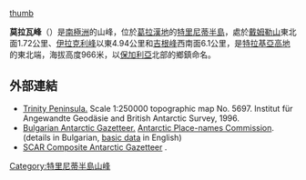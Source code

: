 [[image:Ant-pen-map-Trinity-Peninsula.PNG|thumb]]

{{coord|63|44|15|S|58|28|14|W|display=title}}

'''莫拉瓦峰'''（{{lang-en|Morava Peak}}）是[[南極洲|南極洲]]的山峰，位於[[葛拉漢地|葛拉漢地]]的[[特里尼蒂半島|特里尼蒂半島]]，處於[[戴姆勒山|戴姆勒山]]東北面1.72公里、[[伊拉克利峰|伊拉克利峰]]以東4.94公里和[[吉根峰|吉根峰]]西南面6.1公里，是[[特拉基亞高地|特拉基亞高地]]的東北端，海拔高度966米，以[[保加利亞|保加利亞]]北部的鄉鎮命名。

==外部連結==
* [https://web.archive.org/web/20131002100340/http://www.bkg.bund.de/nn_193194/DE/Bundesamt/Downloads/Kostenlose-Karten/Antarktis-Karten/Satellitenbildkarten/Scale250/Daten/Trinity-Peninsula%2CtemplateId%3Draw%2Cproperty%3DpublicationFile.pdf/Trinity-Peninsula.pdf Trinity Peninsula.] Scale 1:250000 topographic map No. 5697. Institut für Angewandte Geodäsie and British Antarctic Survey, 1996.
* [http://apcbg.org/gazet-bg.doc Bulgarian Antarctic Gazetteer.] {{Wayback|url=http://apcbg.org/gazet-bg.doc |date=20131012104624 }} [[Antarctic_Place-names_Commission|Antarctic Place-names Commission]]. (details in Bulgarian, [http://apcbg.org/gazet.htm basic data] {{Wayback|url=http://apcbg.org/gazet.htm |date=20160304071225 }} in English)
* [http://data.aad.gov.au/aadc/gaz/scar/ SCAR Composite Antarctic Gazetteer] {{WebCite|url=https://www.webcitation.org/5ug2CfC7m?url=http://data.aad.gov.au/aadc/gaz/scar/ |date=20101202140255 |dateformat=iso }}.

{{DEFAULTSORT:Morava Peak}}
[[Category:特里尼蒂半島山峰|Category:特里尼蒂半島山峰]]


{{TrinityPeninsula-geo-stub}}